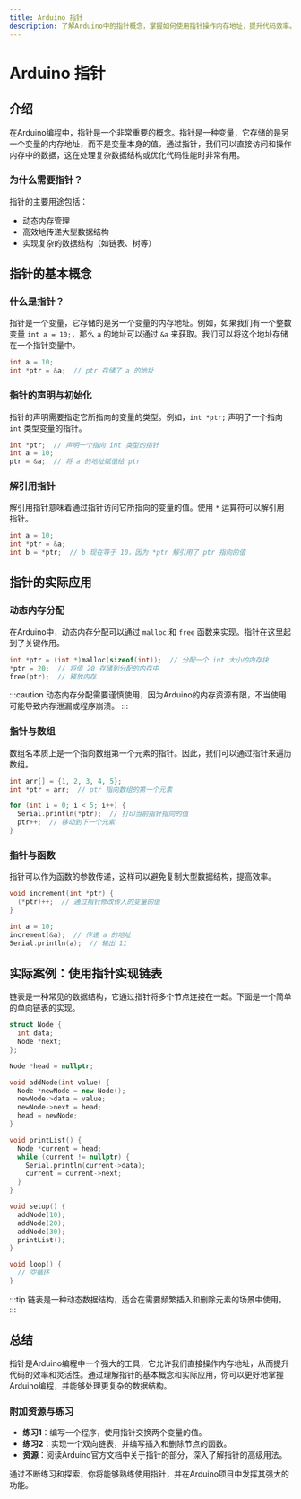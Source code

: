 ```yaml
---
title: Arduino 指针
description: 了解Arduino中的指针概念，掌握如何使用指针操作内存地址，提升代码效率。
---
```


# Arduino 指针

## 介绍

在Arduino编程中，指针是一个非常重要的概念。指针是一种变量，它存储的是另一个变量的内存地址，而不是变量本身的值。通过指针，我们可以直接访问和操作内存中的数据，这在处理复杂数据结构或优化代码性能时非常有用。

### 为什么需要指针？

指针的主要用途包括：
- 动态内存管理
- 高效地传递大型数据结构
- 实现复杂的数据结构（如链表、树等）

## 指针的基本概念

### 什么是指针？

指针是一个变量，它存储的是另一个变量的内存地址。例如，如果我们有一个整数变量 `int a = 10;`，那么 `a` 的地址可以通过 `&a` 来获取。我们可以将这个地址存储在一个指针变量中。

```cpp
int a = 10;
int *ptr = &a;  // ptr 存储了 a 的地址
```

### 指针的声明与初始化

指针的声明需要指定它所指向的变量的类型。例如，`int *ptr;` 声明了一个指向 `int` 类型变量的指针。

```cpp
int *ptr;  // 声明一个指向 int 类型的指针
int a = 10;
ptr = &a;  // 将 a 的地址赋值给 ptr
```

### 解引用指针

解引用指针意味着通过指针访问它所指向的变量的值。使用 `*` 运算符可以解引用指针。

```cpp
int a = 10;
int *ptr = &a;
int b = *ptr;  // b 现在等于 10，因为 *ptr 解引用了 ptr 指向的值
```

## 指针的实际应用

### 动态内存分配

在Arduino中，动态内存分配可以通过 `malloc` 和 `free` 函数来实现。指针在这里起到了关键作用。

```cpp
int *ptr = (int *)malloc(sizeof(int));  // 分配一个 int 大小的内存块
*ptr = 20;  // 将值 20 存储到分配的内存中
free(ptr);  // 释放内存
```

:::caution
动态内存分配需要谨慎使用，因为Arduino的内存资源有限，不当使用可能导致内存泄漏或程序崩溃。
:::

### 指针与数组

数组名本质上是一个指向数组第一个元素的指针。因此，我们可以通过指针来遍历数组。

```cpp
int arr[] = {1, 2, 3, 4, 5};
int *ptr = arr;  // ptr 指向数组的第一个元素

for (int i = 0; i < 5; i++) {
  Serial.println(*ptr);  // 打印当前指针指向的值
  ptr++;  // 移动到下一个元素
}
```

### 指针与函数

指针可以作为函数的参数传递，这样可以避免复制大型数据结构，提高效率。

```cpp
void increment(int *ptr) {
  (*ptr)++;  // 通过指针修改传入的变量的值
}

int a = 10;
increment(&a);  // 传递 a 的地址
Serial.println(a);  // 输出 11
```

## 实际案例：使用指针实现链表

链表是一种常见的数据结构，它通过指针将多个节点连接在一起。下面是一个简单的单向链表的实现。

```cpp
struct Node {
  int data;
  Node *next;
};

Node *head = nullptr;

void addNode(int value) {
  Node *newNode = new Node();
  newNode->data = value;
  newNode->next = head;
  head = newNode;
}

void printList() {
  Node *current = head;
  while (current != nullptr) {
    Serial.println(current->data);
    current = current->next;
  }
}

void setup() {
  addNode(10);
  addNode(20);
  addNode(30);
  printList();
}

void loop() {
  // 空循环
}
```

:::tip
链表是一种动态数据结构，适合在需要频繁插入和删除元素的场景中使用。
:::

## 总结

指针是Arduino编程中一个强大的工具，它允许我们直接操作内存地址，从而提升代码的效率和灵活性。通过理解指针的基本概念和实际应用，你可以更好地掌握Arduino编程，并能够处理更复杂的数据结构。

### 附加资源与练习

- **练习1**：编写一个程序，使用指针交换两个变量的值。
- **练习2**：实现一个双向链表，并编写插入和删除节点的函数。
- **资源**：阅读Arduino官方文档中关于指针的部分，深入了解指针的高级用法。

通过不断练习和探索，你将能够熟练使用指针，并在Arduino项目中发挥其强大的功能。
